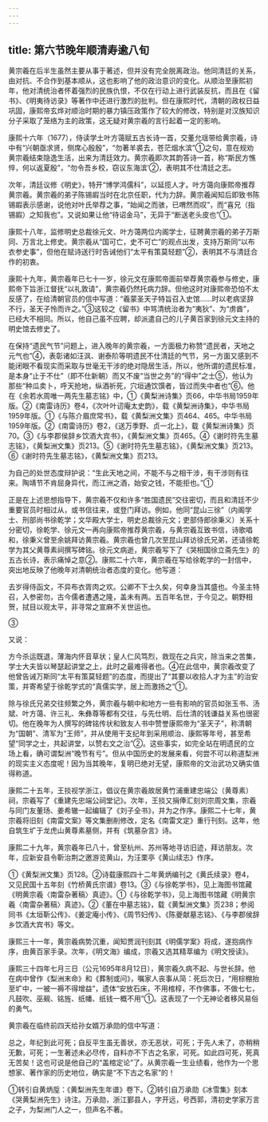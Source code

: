 ```yaml
---
---
---
```

title: 第六节晚年顺清寿逾八旬
---



黄宗羲在后半生虽然主要从事于著述，但并没有完全脱离政治。他同清廷的关系，由对抗、不合作到基本顺从，这也影响了他的政治意识的变化。从顺治至康熙初年，他对清统治者怀着强烈的民族仇恨，不仅在行动上进行武装反抗，而且在《留书》、《明夷待访录》等著作中还进行激烈的批判。但在康熙时代，清朝的政权日益巩固，康熙帝玄烨对顺治时期的暴力镇压政策作了较大的修改，特别是对汉族知识分子采取了笼络为主的政策，这无疑对黄宗羲的言行起着一定的影响。

康熙十六年（1677），侍读学土叶方蔼赋五古长诗一首，交董允瑶带给黄宗羲，诗中有“兴朝亟求贤，侧席心殷殷”，“勿著羊裘去，苍茫烟水滨”①之句，意在规劝黄宗羲结束隐逸生活，出来为清廷效力。黄宗羲即次其韵答诗一首，称“斯民方憔悴，何以返夏殷”，“勿令吾乡校，窃议东海滨’②，表明其不仕清廷之志。

次年，清廷议修《明史》，特开“博学鸿儒科”，以延揽人才。叶方蔼向康熙帝推荐黄宗羲。黄宗羲的弟子陈锡嘏当时在北京任职，代为力辞。黄宗羲闻知后即致书陈锡嘏表示感谢，说他对叶氏举荐之事，“始闻之而骇，已喟然而叹”，而“喜兄（指锡嘏）之知我也”。又说如果让他“待诏金马”，无异于“断送老头皮也”①。

康熙十八年，监修明史总裁徐元文、叶方蔼两位内阁学士，征聘黄宗羲的弟子万斯同、万言北上修史。黄宗羲从“国可亡，史不可亡”的观点出发，支持万斯同“以布衣参史事”，但他在赋诗送行时告诫他们“太平有策莫轻题”②，表明其不与清廷合作的初衷。

康熙十九年，黄宗羲年已七十一岁，徐元文在康熙帝面前举荐黄宗羲参与修史，康熙帝下旨浙江督抚“以礼敦请”，黄宗羲仍然托病力辞。但他这时对康熙帝恐怕不太反感了，在给清朝官员的信中写道：“羲蒙圣天子特旨召入史馆……时以老病坚辞不行，圣天子怜而许之。”③这较之《留书》中骂清统治者为“夷狄”、为“虏酋”，已经大不相同。所以，他自己虽不应聘，却派遣自己的儿子黄百家到徐元文主持的明史馆去修史了。

在保持“遗民气节”问题上，进入晚年的黄宗羲，一方面极力称赞“遗民者，天地之元气也”④，表彰诸如汪沨、谢泰阶等明遗民不仕清廷的气节，另一方面又感到不能闭眼不看现实而采取与世毫无干涉的绝对隐居生活，所以，他所谓的遗民标准，是本身“止于不仕”（即不仕新朝）而又不废“当世之务”的“得中”之士⑤，他认为那些“种瓜卖卜，呼天抢地，纵酒祈死，穴垣通饮馔者，皆过而失中者也”⑥。他在《余若水周唯一两先生墓志铭》中，①《黄梨洲诗集》页66，中华书局1959年版。②《南雷诗历》卷4，《次叶叶讱庵太史韵》，载《黄梨洲诗集》，中华书局1959年版。①《与陈介眉庶常书》，载《黄梨洲文集》页464、465。中华书局1959年版。②《南雷诗历》卷2，《送万季野、贞一北上》，载《黄梨洲诗集》页70。③《与李郡侯辞乡饮酒大宾书》，《黄梨洲文集》页465。④《谢时符先生墓志铭》，《黄梨洲文集》页213。⑤《谢时符先生墓志铭》，《黄梨洲文集》页213。⑥《谢时符先生墓志铭》，《黄梨洲文集》页213。

为自己的处世态度辩护说：“生此天地之间，不能不与之相干涉，有干涉则有往来。陶靖节不肯屈身异代，而江洲之酒，始安之钱，不能拒也。”①

正是在上述思想指导下，黄宗羲不仅和许多“胜国遗民”交往密切，而且和清廷不少重要官员时相过从，或书信往来，或登门拜访。例如，他同“昆山三徐”（内阁学士、刑部尚书徐乾学；文华殿大学士，明史总裁徐元文；吏部侍郎徐秉义）关系十分密切，徐乾学、徐元文一再向康熙帝推荐黄宗羲，与黄宗羲互致书信，诗歌唱和，徐秉义曾至余姚拜访黄宗羲。黄宗羲也曾几次至昆山拜访徐氏兄弟，还请徐乾学为其父黄尊素祠撰写碑铭。徐元文病逝，黄宗羲写下了《哭相国徐立斋先生》的五古长诗，表示痛悼之意②。康熙二十六年，黄宗羲在写给徐乾学的一封信中，突出地反映了他晚年对清朝统治者态度的变化。他写道：

去岁得侍函文，不异布衣胥肉之欢。公卿不下士久矣，何幸身当其盛也。今圣主特召，入参密勿，古今儒者遭遇之隆，盖未有两。五百年名世，于今见之。朝野相贺，拭目以观太平，非寻常之宣麻不关世运也。

③

又说：

方今杀运既退，薄海内怀音草状；皇人仁风笃烈，救现在之兵灾，除当来之苦集，学士大夫皆以琴瑟起讲堂之上，此时之最难得者也。④在此信中，黄宗羲改变了他曾告诫万斯同“太平有策莫轻题”的态度，而提出了“其要以收拾人才为主”的治安策，并寄希望于徐乾学式的“真儒实学，居上而激扬之”①。

除与徐氏兄弟交往频繁之外，黄宗羲与朝中和地方一些有影响的官员如张玉书、汤斌、叶方蔼、许三礼、朱彝尊等都有交往，与先仕明、后仕清的钱谦益关系也很密切。他在晚年为人撰写的碑铭传状和致友人书中赞誉康熙帝为“圣天子”，称清朝为“国朝”、清军为“王师”，并从使用干支纪年到采用顺治、康熙等年号，甚至希望“同学之士，共起讲堂，以赞右文之治”②。这些事实，如完全站在明遗民的立场上看，确可谓梨洲“晚节有亏”。但从中国历史的发展来看，何尝不可以称道梨洲的现实主义态度呢！因为当其晚年，复明已绝对无望，康熙帝的文治武功又确实值得称道。

康熙二十五年，王掞视学浙江，倡议在黄宗羲故居黄竹浦重建忠端公（黄尊素）祠，宗羲写了《重建先忠端公祠堂记》。次年，王掞又捐俸汇刻刘宗周文集，宗羲与同门友董玚、姜希辙一起编辑了《刘子全书》，并为之作序。康熙二十七年，黄宗羲将旧刻《南雷文案》等文集删削修改，定名《南雷文定》重行刊刻。这年，他自筑生圹于龙虎山黄尊素墓侧，并有《筑墓杂言》诗。

康熙二十九年，黄宗羲年已八十，曾至杭州、苏州等地寻访旧迹，拜访朋友。次年，应新安县令靳治荆之邀游览黄山，为汪栗亭《黄山续志》作序。

①《黄梨洲文集》页128。②诗载康熙四十二年黄炳编刊之《黄氏续录》卷4，又见民国十五年刻《竹桥黄氏宗谱》卷13。③《与徐乾学书》，见上海图书馆藏《明黄宗羲〈南雷杂著稿〉真迹》。①《与徐乾学书》，见上海图书馆藏《明黄宗羲〈南雷杂著稿〉真迹》。②《董在中墓志铭》，载《黄梨洲文集》页238；参阅同书《太垣靳公传》、《姜定庵小传》、《周节妇传》、《陈夔献墓志铭》、《与李郡侯辞乡饮酒大宾书》等文。

康熙三十一年，黄宗羲病势沉重，闻知贾润刊刻其《明儒学案》将成，遂抱病作序，由黄百家手录。次年，《明文海》编成，宗羲又选其精萃编为《明文授读》。

康熙三十四年七月三日（公元1695年8月12日），黄宗羲久病不起、与世长辞。他在病中曾作《梨洲末命》和《葬制或问》，嘱家人丧事从简：死后次日，“用棕棚抬至圹中，一被一褥不得增益”，遗体“安放石床，不用棺椁，不作佛事，不做七七，凡鼓吹、巫觋、铭旌、纸幡、纸钱一概不用”①。这表现了一个无神论者移风易俗的勇气。

黄宗羲在临终前四天给孙女婿万承勋的信中写道：

总之，年纪到此可死；自反平生虽无善状，亦无恶状，可死；于先人未了，亦稍稍无歉，可死；一生著述未必尽传，自料亦不下古之名家，可死。如此四可死，死真无苦矣！这也可说是他自己的“盖棺定论”了。从黄宗羲一生业绩看，他作为一个思想家、著作家的历史地位，确实是“不下古之名家”的！

①转引自黄炳垕：《黄梨洲先生年谱》卷下。②转引自万承勋《冰雪集》刻本《哭黄梨洲先生》诗注。万承勋，浙江鄞县人，字开远，号西郭，清初史学家万言之子，为梨洲门人之一，但声名不著。